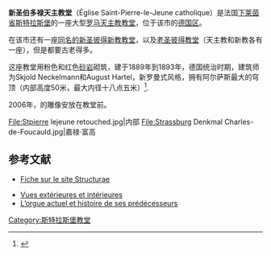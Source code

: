 {{Infobox religious building
 | building_name   = 新圣伯多禄天主教堂
 | image         = Absolute Eglise St Pierre Le jeune 01.JPG
 | location         = [[斯特拉斯堡|斯特拉斯堡]]
 | region        = [[阿尔萨斯|阿尔萨斯]]
 | province   = [[下莱茵省|下莱茵省]]
 | religious_affiliation         = [[罗马天主教|罗马天主教]]
 | architecture_type          = [[教堂|教堂]]
 | groundbreaking  = 1889年
 | year_completed     = 1893年
 | architect    = Skjold Neckelmann 和August Hartel
 | architecture_style         = 新罗曼式
}}
'''新圣伯多禄天主教堂'''（Église Saint-Pierre-le-Jeune catholique）是法国[[下莱茵省|下莱茵省]][[斯特拉斯堡|斯特拉斯堡]]的一座大型[[罗马天主教|罗马天主教]][[教堂|教堂]]，位于该市的[[斯特拉斯堡新城|德国区]]。

在该市还有一座[[新圣彼得新教教堂|同名的新圣彼得新教教堂]]，以及[[老圣彼得教堂_(斯特拉斯堡)|老圣彼得教堂]]（天主教和新教各有一座），但是都要古老得多。 

这座教堂用粉色和红色[[砂岩|砂岩]]砌筑，建于1889年到1893年，德国统治时期，建筑师为Skjold Neckelmann和August Hartel，新罗曼式风格，拥有阿尔萨斯最大的穹顶（内部高度50米，最大内径十八点五米）<ref>{{cite book|langue=|first=Maurice|last=Moszberger|lien auteur1=|title=Strasbourg et Banlieue|sous-titre=|numéro d'édition=|éditeur=|lien éditeur=|lieu=|jour=|mois=|year=1983|volume=|tome=|pages totales=|passage=|isbn=2-7165-0066-5|lire en ligne=|consulté le=}}</ref>.

2006年，{{tsl|fr|Charles de Foucauld||嘉禄·富高}}的雕像安放在教堂前。

<gallery>
File:Stpierre lejeune retouched.jpg|内部
File:Strassburg Denkmal Charles-de-Foucauld.jpg|嘉禄·富高
</gallery>

== 参考文献 ==
<references/>
* {{fr}} [http://fr.structurae.de/structures/data/index.cfm?ID=s0016790  Fiche sur le site Structurae]
* [http://www.archi-strasbourg.org/adresse-7_rue_saint_leon_tribunal-republique_strasbourg-6.html?check=1&archiAffichage=adresseDetail&archiIdAdresse=6&archiIdEvenementGroupeAdresse=1293 Vues extérieures et intérieures] {{Wayback|url=http://www.archi-strasbourg.org/adresse-7_rue_saint_leon_tribunal-republique_strasbourg-6.html?check=1&archiAffichage=adresseDetail&archiIdAdresse=6&archiIdEvenementGroupeAdresse=1293 |date=20140810035106 }}
*[https://web.archive.org/web/20120118101956/http://decouverte.orgue.free.fr/orgues/stpijeca.htm L’orgue actuel et histoire de ses prédécesseurs]
{{斯特拉斯堡教堂}}
[[Category:斯特拉斯堡教堂|Category:斯特拉斯堡教堂]]